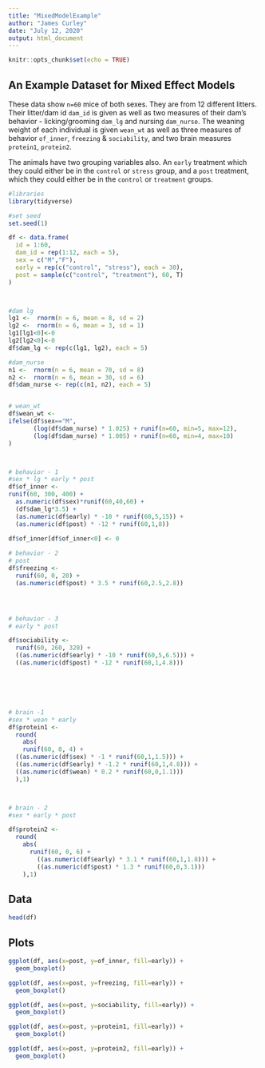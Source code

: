 ```yaml
---
title: "MixedModelExample"
author: "James Curley"
date: "July 12, 2020"
output: html_document
---
```


```r
knitr::opts_chunk$set(echo = TRUE)
```

## An Example Dataset for Mixed Effect Models

These data show `n=60` mice of both sexes. They are from 12 different litters. Their litter/dam id `dam_id` is given as well as two measures of their dam's behavior - licking/grooming `dam_lg` and nursing `dam_nurse`.  The weaning weight of each individual is given `wean_wt` as well as three measures of behavior `of_inner`, `freezing` & `sociability`, and two brain measures `protein1`, `protein2`.

The animals have two grouping variables also.  An `early` treatment which they could either be in the  `control` or `stress` group, and a `post` treatment, which they could either be in the `control` or `treatment` groups.


```r
#libraries
library(tidyverse)
```

```r
#set seed
set.seed(1)
```


```r

df <- data.frame(
  id = 1:60,
  dam_id = rep(1:12, each = 5),
  sex = c("M","F"),
  early = rep(c("control", "stress"), each = 30),
  post = sample(c("control", "treatment"), 60, T)
)



#dam lg
lg1 <-  rnorm(n = 6, mean = 8, sd = 2)
lg2 <-  rnorm(n = 6, mean = 3, sd = 1)
lg1[lg1<0]<-0
lg2[lg2<0]<-0
df$dam_lg <- rep(c(lg1, lg2), each = 5)

#dam_nurse
n1 <-  rnorm(n = 6, mean = 70, sd = 8)
n2 <-  rnorm(n = 6, mean = 30, sd = 6)
df$dam_nurse <- rep(c(n1, n2), each = 5)


# wean_wt
df$wean_wt <-
ifelse(df$sex=="M", 
       (log(df$dam_nurse) * 1.025) + runif(n=60, min=5, max=12),
       (log(df$dam_nurse) * 1.005) + runif(n=60, min=4, max=10)
)



# behavior - 1
#sex * lg * early * post
df$of_inner <-
runif(60, 300, 400) + 
  as.numeric(df$sex)*runif(60,40,60) + 
  (df$dam_lg*3.5) + 
  (as.numeric(df$early) * -10 * runif(60,5,15)) +
  (as.numeric(df$post) * -12 * runif(60,1,8))
  
df$of_inner[df$of_inner<0] <- 0 

# behavior - 2 
# post
df$freezing <- 
  runif(60, 0, 20) + 
  (as.numeric(df$post) * 3.5 * runif(60,2.5,2.8))




# behavior - 3
# early * post

df$sociability <-
  runif(60, 260, 320) +
  ((as.numeric(df$early) * -10 * runif(60,5,6.5))) +
  ((as.numeric(df$post) * -12 * runif(60,1,4.8)))






# brain -1 
#sex * wean * early
df$protein1 <-
  round(
    abs(
    runif(60, 0, 4) +
  ((as.numeric(df$sex) * -1 * runif(60,1,1.5))) +
  ((as.numeric(df$early) * -1.2 * runif(60,1,4.8))) +
  ((as.numeric(df$wean) * 0.2 * runif(60,0,1.1)))
  ),1)



# brain - 2
#sex * early * post

df$protein2 <-
  round(
    abs(
      runif(60, 0, 6) +
        ((as.numeric(df$early) * 3.1 * runif(60,1,1.8))) +
        ((as.numeric(df$post) * 1.3 * runif(60,0,3.1)))
    ),1)

```


## Data

```r
head(df)

```



## Plots


```r

ggplot(df, aes(x=post, y=of_inner, fill=early)) + 
  geom_boxplot()

ggplot(df, aes(x=post, y=freezing, fill=early)) + 
  geom_boxplot()

ggplot(df, aes(x=post, y=sociability, fill=early)) + 
  geom_boxplot()

ggplot(df, aes(x=post, y=protein1, fill=early)) + 
  geom_boxplot()

ggplot(df, aes(x=post, y=protein2, fill=early)) + 
  geom_boxplot()

```
